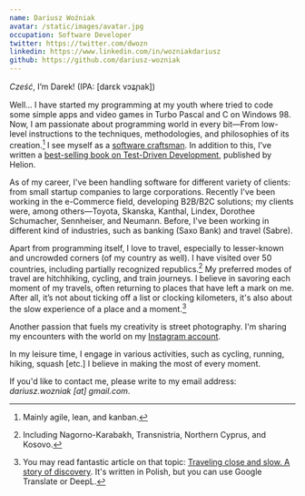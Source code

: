 ```yaml
---
name: Dariusz Woźniak
avatar: /static/images/avatar.jpg
occupation: Software Developer
twitter: https://twitter.com/dwozn
linkedin: https://www.linkedin.com/in/wozniakdariusz
github: https://github.com/dariusz-wozniak
---
```


*Cześć*, I’m Darek! (IPA: [darɛk vɔʑɲak])

Well... I have started my programming at my youth where tried to code some simple apps and video games in Turbo Pascal and C on Windows 98. Now, I am passionate about programming world in every bit—From low-level instructions to the techniques, methodologies, and philosophies of its creation.[^1] I see myself as a [software craftsman](https://en.wikipedia.org/wiki/Software_craftsmanship). In addition to this, I’ve written a [best-selling book on Test-Driven Development](https://helion.pl/ksiazki/tdd-techniki-programowania-sterowanego-testami-dariusz-wozniak,tddppr.htm), published by Helion.

As of my career, I've been handling software for different variety of clients: from small startup companies to large corporations. Recently I've been working in the e-Commerce field, developing B2B/B2C solutions; my clients were, among others—Toyota, Skanska, Kanthal, Lindex, Dorothee Schumacher, Sennheiser, and Neumann. Before, I've been working in different kind of industries, such as banking (Saxo Bank) and travel (Sabre).

Apart from programming itself, I love to travel, especially to lesser-known and uncrowded corners (of my country as well). I have visited over 50 countries, including partially recognized republics.[^2] My preferred modes of travel are hitchhiking, cycling, and train journeys. I believe in savoring each moment of my travels, often returning to places that have left a mark on me. After all, it’s not about ticking off a list or clocking kilometers, it's also about the slow experience of a place and a moment.[^3]

Another passion that fuels my creativity is street photography. I'm sharing my encounters with the world on my [Instagram account](https://www.instagram.com/darek_wozn).

In my leisure time, I engage in various activities, such as cycling, running, hiking, squash [etc.] I believe in making the most of every moment.

If you'd like to contact me, please write to my email address: *dariusz.wozniak [at] gmail.com*.

[^1]: Mainly agile, lean, and kanban.
[^2]: Including Nagorno-Karabakh, Transnistria, Northern Cyprus, and Kosovo.
[^3]: You may read fantastic article on that topic: [Traveling close and slow. A story of discovery](https://admiring-diversity.pl/blog/2016/06/07/podrozowanie-blisko-powoli-opowiesc-o-odkrywaniu/). It's written in Polish, but you can use Google Translate or DeepL.

